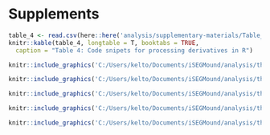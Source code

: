 # Supplements

```r
table_4 <- read.csv(here::here('analysis/supplementary-materials/Table_4.csv'))
knitr::kable(table_4, longtable = T, booktabs = TRUE,
  caption = "Table 4: Code snipets for processing derivatives in R")
```

```r
knitr::include_graphics('C:/Users/kelto/Documents/iSEGMound/analysis/thesis/figures/Figure_35.png')
```

```r
knitr::include_graphics('C:/Users/kelto/Documents/iSEGMound/analysis/thesis/figures/Figure_36.png')
```

```r
knitr::include_graphics('C:/Users/kelto/Documents/iSEGMound/analysis/thesis/figures/Figure_37.png')
```

```r
knitr::include_graphics('C:/Users/kelto/Documents/iSEGMound/analysis/thesis/figures/Figure_38.png')
```

```r
knitr::include_graphics('C:/Users/kelto/Documents/iSEGMound/analysis/thesis/figures/Figure_39.png')
```
